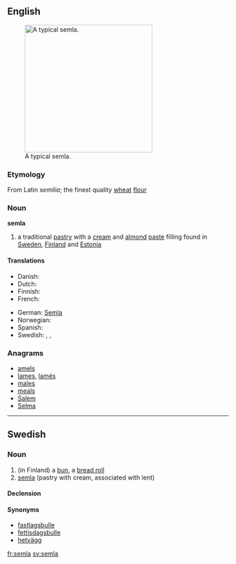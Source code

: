 ==English==
[[Image:SemlaFlickr.jpg|thumb|right|290px|A typical semla.]]

===Etymology===
From Latin ''semilia''; the finest quality [[wheat]] [[flour]]

===Noun===
'''semla'''

# a traditional [[pastry]] with a [[cream]] and [[almond]] [[paste]] filling found in [[Sweden]], [[Finland]] and [[Estonia]]

====Translations====
{{trans-top|pastry}}
* Danish: {{t|da|fastelavnsbolle}}
* Dutch: {{t-|nl|semla}}
* Finnish: {{t+|fi|laskiaispulla}}
* French: {{t+|fr|semla}}
{{trans-mid}}
* German: [[Semla]] {{f}}
* Norwegian: {{t|no|fastelavnsbolle}}
* Spanish: {{t-|es|semla}}
* Swedish: {{t+|sv|semla|c}},  {{t+|sv|fastlagsbulle|c}},  {{t|sv|fettisdagsbulle|c}}
{{trans-bottom}}

===Anagrams===
* [[amels#English|amels]]
* [[lames#English|lames]], [[lamés#English|lamés]]
* [[males#English|males]]
* [[meals#English|meals]]
* [[Salem#English|Salem]]
* [[Selma#English|Selma]]

----

==Swedish==
{{wikipedia|lang=sv}}

===Noun===
{{sv-noun|g=c}}

# (in Finland) a [[bun]], a [[bread roll]]
# [[#English|semla]] (pastry with cream, associated with lent)

====Declension====
{{sv-noun-reg-or|seml}}

====Synonyms====
* [[fastlagsbulle]]
* [[fettisdagsbulle]]
* [[hetvägg]]

[[fr:semla]]
[[sv:semla]]